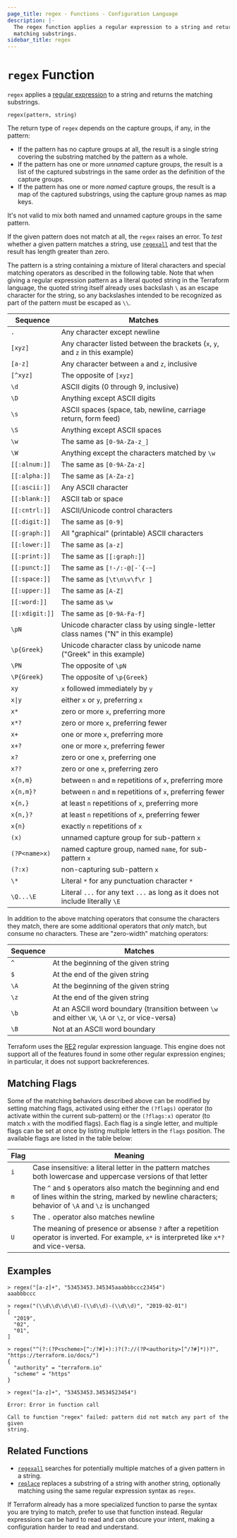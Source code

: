 ```yaml
---
page_title: regex - Functions - Configuration Language
description: |-
  The regex function applies a regular expression to a string and returns the
  matching substrings.
sidebar_title: regex
---
```


# `regex` Function

`regex` applies a
[regular expression](https://en.wikipedia.org/wiki/Regular_expression)
to a string and returns the matching substrings.

```hcl
regex(pattern, string)
```

The return type of `regex` depends on the capture groups, if any, in the
pattern:

- If the pattern has no capture groups at all, the result is a single string
  covering the substring matched by the pattern as a whole.
- If the pattern has one or more _unnamed_ capture groups, the result is a
  list of the captured substrings in the same order as the definition of
  the capture groups.
- If the pattern has one or more _named_ capture groups, the result is a
  map of the captured substrings, using the capture group names as map keys.

It's not valid to mix both named and unnamed capture groups in the same pattern.

If the given pattern does not match at all, the `regex` raises an error. To
_test_ whether a given pattern matches a string, use
[`regexall`](/language/functions/regexall) and test that the result has length greater than
zero.

The pattern is a string containing a mixture of literal characters and special
matching operators as described in the following table. Note that when giving a
regular expression pattern as a literal quoted string in the Terraform
language, the quoted string itself already uses backslash `\` as an escape
character for the string, so any backslashes intended to be recognized as part
of the pattern must be escaped as `\\`.

| Sequence              | Matches                                                                          |
| --------------------- | -------------------------------------------------------------------------------- |
| `.`                   | Any character except newline                                                     |
| `[xyz]`               | Any character listed between the brackets (`x`, `y`, and `z` in this example)    |
| `[a-z]`               | Any character between `a` and `z`, inclusive                                     |
| `[^xyz]`              | The opposite of `[xyz]`                                                          |
| `\d`                  | ASCII digits (0 through 9, inclusive)                                            |
| `\D`                  | Anything except ASCII digits                                                     |
| `\s`                  | ASCII spaces (space, tab, newline, carriage return, form feed)                   |
| `\S`                  | Anything except ASCII spaces                                                     |
| `\w`                  | The same as `[0-9A-Za-z_]`                                                       |
| `\W`                  | Anything except the characters matched by `\w`                                   |
| `[[:alnum:]]`         | The same as `[0-9A-Za-z]`                                                        |
| `[[:alpha:]]`         | The same as `[A-Za-z]`                                                           |
| `[[:ascii:]]`         | Any ASCII character                                                              |
| `[[:blank:]]`         | ASCII tab or space                                                               |
| `[[:cntrl:]]`         | ASCII/Unicode control characters                                                 |
| `[[:digit:]]`         | The same as `[0-9]`                                                              |
| `[[:graph:]]`         | All "graphical" (printable) ASCII characters                                     |
| `[[:lower:]]`         | The same as `[a-z]`                                                              |
| `[[:print:]]`         | The same as `[[:graph:]]`                                                        |
| `[[:punct:]]`         | The same as `` [!-/:-@[-`{-~] ``                                                 |
| `[[:space:]]`         | The same as `[\t\n\v\f\r ]`                                                      |
| `[[:upper:]]`         | The same as `[A-Z]`                                                              |
| `[[:word:]]`          | The same as `\w`                                                                 |
| `[[:xdigit:]]`        | The same as `[0-9A-Fa-f]`                                                        |
| `\pN`                 | Unicode character class by using single-letter class names ("N" in this example) |
| `\p{Greek}`           | Unicode character class by unicode name ("Greek" in this example)                |
| `\PN`                 | The opposite of `\pN`                                                            |
| `\P{Greek}`           | The opposite of `\p{Greek}`                                                      |
| `xy`                  | `x` followed immediately by `y`                                                  |
| <code>x&#124;y</code> | either `x` or `y`, preferring `x`                                                |
| `x*`                  | zero or more `x`, preferring more                                                |
| `x*?`                 | zero or more `x`, preferring fewer                                               |
| `x+`                  | one or more `x`, preferring more                                                 |
| `x+?`                 | one or more `x`, preferring fewer                                                |
| `x?`                  | zero or one `x`, preferring one                                                  |
| `x??`                 | zero or one `x`, preferring zero                                                 |
| `x{n,m}`              | between `n` and `m` repetitions of `x`, preferring more                          |
| `x{n,m}?`             | between `n` and `m` repetitions of `x`, preferring fewer                         |
| `x{n,}`               | at least `n` repetitions of `x`, preferring more                                 |
| `x{n,}?`              | at least `n` repetitions of `x`, preferring fewer                                |
| `x{n}`                | exactly `n` repetitions of `x`                                                   |
| `(x)`                 | unnamed capture group for sub-pattern `x`                                        |
| `(?P<name>x)`         | named capture group, named `name`, for sub-pattern `x`                           |
| `(?:x)`               | non-capturing sub-pattern `x`                                                    |
| `\*`                  | Literal `*` for any punctuation character `*`                                    |
| `\Q...\E`             | Literal `...` for any text `...` as long as it does not include literally `\E`   |

In addition to the above matching operators that consume the characters they
match, there are some additional operators that _only_ match, but consume
no characters. These are "zero-width" matching operators:

| Sequence | Matches                                                                                          |
| -------- | ------------------------------------------------------------------------------------------------ |
| `^`      | At the beginning of the given string                                                             |
| `$`      | At the end of the given string                                                                   |
| `\A`     | At the beginning of the given string                                                             |
| `\z`     | At the end of the given string                                                                   |
| `\b`     | At an ASCII word boundary (transition between `\w` and either `\W`, `\A` or `\z`, or vice-versa) |
| `\B`     | Not at an ASCII word boundary                                                                    |

Terraform uses the
[RE2](https://github.com/google/re2/wiki/Syntax) regular expression language.
This engine does not support all of the features found in some other regular
expression engines; in particular, it does not support backreferences.

## Matching Flags

Some of the matching behaviors described above can be modified by setting
matching flags, activated using either the `(?flags)` operator (to activate
within the current sub-pattern) or the `(?flags:x)` operator (to match `x` with
the modified flags). Each flag is a single letter, and multiple flags can be
set at once by listing multiple letters in the `flags` position.
The available flags are listed in the table below:

| Flag | Meaning                                                                                                                                                     |
| ---- | ----------------------------------------------------------------------------------------------------------------------------------------------------------- |
| `i`  | Case insensitive: a literal letter in the pattern matches both lowercase and uppercase versions of that letter                                              |
| `m`  | The `^` and `$` operators also match the beginning and end of lines within the string, marked by newline characters; behavior of `\A` and `\z` is unchanged |
| `s`  | The `.` operator also matches newline                                                                                                                       |
| `U`  | The meaning of presence or absense `?` after a repetition operator is inverted. For example, `x*` is interpreted like `x*?` and vice-versa.                 |

## Examples

```
> regex("[a-z]+", "53453453.345345aaabbbccc23454")
aaabbbccc

> regex("(\\d\\d\\d\\d)-(\\d\\d)-(\\d\\d)", "2019-02-01")
[
  "2019",
  "02",
  "01",
]

> regex("^(?:(?P<scheme>[^:/?#]+):)?(?://(?P<authority>[^/?#]*))?", "https://terraform.io/docs/")
{
  "authority" = "terraform.io"
  "scheme" = "https"
}

> regex("[a-z]+", "53453453.34534523454")

Error: Error in function call

Call to function "regex" failed: pattern did not match any part of the given
string.
```

## Related Functions

- [`regexall`](/language/functions/regexall) searches for potentially multiple matches of a given pattern in a string.
- [`replace`](/language/functions/replace) replaces a substring of a string with another string, optionally matching using the same regular expression syntax as `regex`.

If Terraform already has a more specialized function to parse the syntax you
are trying to match, prefer to use that function instead. Regular expressions
can be hard to read and can obscure your intent, making a configuration harder
to read and understand.
